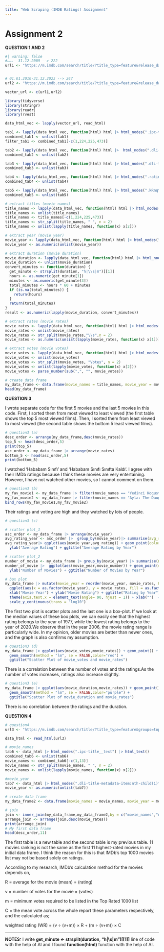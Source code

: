 ```yaml
---
title: "Web Scraping (IMDB Ratings) Assignment"
---
```


# Assignment 2

**QUESTION 1 AND 2**

```r
#| warning: false
#…….- 31.12.2009 --> 222
url1 <- "https://m.imdb.com/search/title/?title_type=feature&release_date=,2009-12-31&num_votes=2500,&country_of_origin=TR&count=222"


# 01.01.2010-31.12.2023 --> 247
url2 <- "https://m.imdb.com/search/title/?title_type=feature&release_date=2010-01-01,2023-12-31&num_votes=2500,&country_of_origin=TR&count=247"

vector_url <- c(url1,url2)

library(tidyverse) 
library(stringr) 
library(readr)
library(rvest) 

data_html_vec <- lapply(vector_url, read_html)

tab1 <- lapply(data_html_vec, function(html) html |> html_nodes(".ipc-title__text") |> html_text()) 
combined_tab1 <- unlist(tab1)
filter_tab1 <- combined_tab1[-c(1,224,225,473)]

tab2 <- lapply(data_html_vec, function(html) html |>  html_nodes(".dli-title-metadata-item:nth-child(1)") |> html_text())
combined_tab2 <- unlist(tab2)

tab3 <- lapply(data_html_vec, function(html) html |> html_nodes(".dli-title-metadata-item:nth-child(2)") |> html_text())
combined_tab3 <- unlist(tab3)

tab4 <- lapply(data_html_vec, function(html) html |> html_nodes(".ratingGroup--imdb-rating") |> html_text())
combined_tab4 <- unlist(tab4)

tab5 <- lapply(data_html_vec, function(html) html |> html_nodes(".kRnqtn") |> html_text())
combined_tab5 <- unlist(tab5)

# extract titles (movie names)
title_names <- lapply(data_html_vec, function(html) html |> html_nodes(".ipc-title__text") |> html_text())
title_names <- unlist(title_names)
title_names <- title_names[-c(1,224,225,473)]
title_names <- str_split(title_names, " ", n = 2)
title_names <- unlist(lapply(title_names, function(x) x[2]))

# extract year (movie year)
movie_year <- lapply(data_html_vec, function(html) html |> html_nodes(".dli-title-metadata-item:nth-child(1)") |> html_text())
movie_year <- as.numeric(unlist(movie_year))

# extract duration (movie duration)
movie_duration <- lapply(data_html_vec, function(html) html |> html_nodes(".dli-title-metadata-item:nth-child(2)") |> html_text())
movie_duration <- unlist(movie_duration)
convert_minutes <- function(duration) {
  get_minute <- strsplit(duration, "h|\\s|m")[[1]] 
  hours <- as.numeric(get_minute[1])
  minutes <- as.numeric(get_minute[3])
  total_minutes <- hours * 60 + minutes
  if (is.na(total_minutes)) {
    return(hours)
  }
  return(total_minutes)
}
result <- as.numeric(lapply(movie_duration, convert_minutes))

# extract rates (movie rates)
movie_rates <- lapply(data_html_vec, function(html) html |> html_nodes(".ratingGroup--imdb-rating") |> html_text())
movie_rates <- unlist(movie_rates)
movie_rates <- str_split(movie_rates,"\\s",n = 2)
movie_rates <- as.numeric(unlist(lapply(movie_rates, function(x) x[1])))

# extract votes (movie votes)
movie_votes <- lapply(data_html_vec, function(html) html |> html_nodes(".kRnqtn") |> html_text())
movie_votes <- unlist(movie_votes)
movie_votes <- str_split(movie_votes, "Votes", n = 2)
movie_votes <- unlist(lapply(movie_votes, function(x) x[2]))
movie_votes <- parse_number(sub(",", "", movie_votes))

# create data frame
my_data_frame <- data.frame(movie_names = title_names, movie_year = movie_year, movie_duration = result, movie_rates = movie_rates, movie_votes = movie_votes)
head(my_data_frame)
```

**QUESTION 3**

I wrote separate code for the first 5 movies and the last 5 movies in this code. First, I sorted them from most viewed to least viewed (the first table shows the top 5 most viewed films). Then, I sorted them from least viewed to most viewed (the second table shows the bottom 5 least viewed films).

```r
# question3 (a)
desc_order <- arrange(my_data_frame,desc(movie_rates))
top_5 <- head(desc_order,5)
print(top_5)
asc_order <- my_data_frame |> arrange(movie_rates)
bottom_5 <- head(asc_order,5)
print(bottom_5)
```

I watched 'Hababam Sınıfı' and 'Hababam Sınıfı Sınıfta Kaldı'. I agree with their IMDb ratings because I think these movies are very entertaining. However, I have not watched other movies, so I cannot comment on them.

```r
# question3 (b)
my_fav_movie1 <- my_data_frame |> filter(movie_names == "Yedinci Kogustaki Mucize")
my_fav_movie2 <- my_data_frame |> filter(movie_names == "Ayla: The Daughter of War")
bind_rows(my_fav_movie1,my_fav_movie2)
```

Their ratings and voting are high and they watched by lots of people.

```r
# question3 (c)

# scatter plot_1
asc_order <- my_data_frame |> arrange(movie_year)
avg_rating_year <- asc_order |>  group_by(movie_year)|> summarise(avg_rating = mean(movie_rates))
avg_rating_year|> ggplot(aes(movie_year,avg_rating)) + geom_point(color="darkblue") + xlab("Year") +
  ylab("Average Rating") + ggtitle("Average Rating by Year")

# scatter plot_2
number_of_movie <- my_data_frame |> group_by(movie_year) |> summarise(movie_number = length(movie_names)) 
number_of_movie |>  ggplot(aes(movie_year,movie_number)) + geom_point(color="darkgreen")+ xlab("Year") +
  ylab("Number of Movies") + ggtitle("Number of Movies by Year")

# box plot
my_data_frame |> mutate(movie_year = reorder(movie_year, movie_rates, FUN = median)) |> 
  ggplot(aes(x = as.factor(movie_year), y = movie_rates, fill = as.factor(movie_year))) + geom_boxplot() +
  xlab("Movie Year") + ylab("Movie Rating") + ggtitle("Rating by Year") +
  theme(axis.text.x = element_text(angle= 90, hjust = 1)) + xlab("")  +
  scale_y_continuous(trans = "log10")
```

The first two plot is scatter plots and the last one is a box-plot. If we look at the median values of these box plots, we can easily see that the highest rating belongs to the year of 1977, while the lowest rating belongs to the year of 2020.We observe that in the year 2006, the movie rating range is particularly wide. In my opinion, older movies are better than newer ones, and the graph is also confirms my assumption.

```r
# question3 (d)
my_data_frame |> ggplot(aes(movie_votes,movie_rates)) + geom_point() +
  geom_smooth(method = "lm", se = FALSE,color="red") +
  ggtitle("Scatter Plot of movie_votes and movie_rates")
```

There is a correlation between the number of votes and the ratings.As the number of votes increases, ratings also increase slightly.

```r
# question3 (e)
my_data_frame |> ggplot(aes(movie_duration,movie_rates)) + geom_point() +
  geom_smooth(method = "lm", se = FALSE,color="purple") +
  ggtitle("Scatter Plot of movie_duration and movie_rates")
```

There is no correlation between the ratings and the duration.

**QUESTION 4**

```r
# question4 
url3 <- "https://m.imdb.com/search/title/?title_type=feature&groups=top_1000&country_of_origin=TR"

data_html <- read_html(url3)

# movie_names
tab6 <- data_html |> html_nodes(".ipc-title__text") |> html_text()
combined_tab6 <- unlist(tab6)
movie_names <- combined_tab6[-c(1,13)]
movie_names <- str_split(movie_names, " ", n = 2)
movie_names <- unlist(lapply(movie_names, function(x) x[2]))

#movie_year
tab7 <- data_html |> html_nodes(".dli-title-metadata-item:nth-child(1)") |> html_text()
movie_year <- as.numeric(unlist(tab7))

# create data frame
my_data_frame2 <- data.frame(movie_names = movie_names, movie_year = movie_year)

# join
join <- inner_join(my_data_frame,my_data_frame2,by = c("movie_names","movie_year"))
arrange_join <- arrange(join,desc(movie_rates))
print(arrange_join)
# My first data frame
head(desc_order,11)
```

The first table is a new table and the second table is my previous table. 11 movies ranking is not the same as the first 11 highest-rated movies in my initial data frame. I think the reason for this is that IMDb's top 1000 movies list may not be based solely on ratings.

According to my research, IMDb's calculation method for the movies depends on,

R = average for the movie (mean) = (rating)

v = number of votes for the movie = (votes)

m = minimum votes required to be listed in the Top Rated 1000 list

C = the mean vote across the whole report these parameters respectively, and the calculated as;

weighted rating (WR) = (v ÷ (v+m)) × R + (m ÷ (v+m)) × C

------------------------------------------------------------------------

**NOTES:** I write **get_minute \<- strsplit(duration, "h\|\\s\|m")\[\[1\]\]** line of code with the help of AI and I found **function(html)** function with the help of AI.
